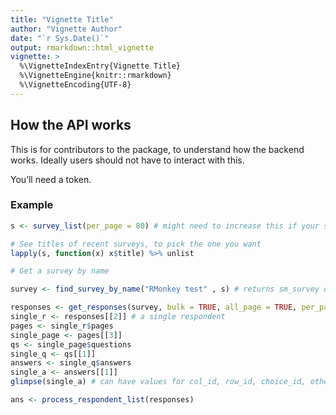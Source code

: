 ```yaml
---
title: "Vignette Title"
author: "Vignette Author"
date: "`r Sys.Date()`"
output: rmarkdown::html_vignette
vignette: >
  %\VignetteIndexEntry{Vignette Title}
  %\VignetteEngine{knitr::rmarkdown}
  %\VignetteEncoding{UTF-8}
---
```


## How the API works

This is for contributors to the package, to understand how the backend works.  Ideally users should not have to interact with this.

You'll need a token.

### Example

```r
s <- survey_list(per_page = 80) # might need to increase this if your survey is really old 

# See titles of recent surveys, to pick the one you want
lapply(s, function(x) x$title) %>% unlist

# Get a survey by name

survey <- find_survey_by_name("RMonkey test" , s) # returns sm_survey object

responses <- get_responses(survey, bulk = TRUE, all_page = TRUE, per_page = 100) # a list of responses
single_r <- responses[[2]] # a single respondent
pages <- single_r$pages
single_page <- pages[[3]]
qs <- single_page$questions
single_q <- qs[[1]]
answers <- single_q$answers
single_a <- answers[[1]]
glimpse(single_a) # can have values for col_id, row_id, choice_id, other_id, and text

ans <- process_respondent_list(responses)


```
